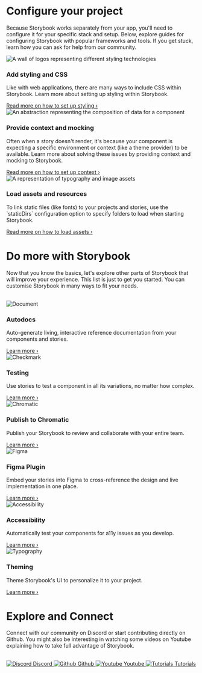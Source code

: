 

<Meta title="Configure your project" />

# Configure your project

Because Storybook works separately from your app, you'll need to configure it for your specific stack and setup. Below, explore guides for configuring Storybook with popular frameworks and tools. If you get stuck, learn how you can ask for help from our community.

<div className="sb-section">
	<div className="sb-section-item">
		<img src={Styling} alt="A wall of logos representing different styling technologies" />
		<div className="sb-block">
			<h3>Add styling and CSS</h3>
			<p>
				Like with web applications, there are many ways to include CSS within Storybook. Learn more
				about setting up styling within Storybook.
			</p>
			<a href="https://storybook.js.org/docs/svelte/configure/styling-and-css" target="_blank">
				Read more on how to set up styling
				<span className="sb-chevron">&#8250;</span>
			</a>
		</div>
	</div>
	<div className="sb-section-item">
		<img src={Context} alt="An abstraction representing the composition of data for a component" />
		<div className="sb-block">
			<h3>Provide context and mocking</h3>
			<p>
				Often when a story doesn't render, it's because your component is expecting a specific
				environment or context (like a theme provider) to be available. Learn more about solving
				these issues by providing context and mocking to Storybook.
			</p>
			<a
				href="https://storybook.js.org/docs/svelte/writing-stories/decorators#context-for-mocking"
				target="_blank"
			>
				Read more on how to set up context <span className="sb-chevron">&#8250;</span>
			</a>
		</div>
	</div>
	<div className="sb-section-item">
		<img src={Assets} alt="A representation of typography and image assets" />
		<div className="sb-block">
			<h3>Load assets and resources</h3>
			<p>
				To link static files (like fonts) to your projects and stories, use the `staticDirs`
				configuration option to specify folders to load when starting Storybook.
			</p>
			<a href="https://storybook.js.org/docs/svelte/configure/images-and-assets" target="_blank">
				Read more on how to load assets <span className="sb-chevron">&#8250;</span>
			</a>
		</div>
	</div>
</div>

# Do more with Storybook

Now that you know the basics, let's explore other parts of Storybook that will improve your experience. This list is just to get you started. You can customise Storybook in many ways to fit your needs.

<br />

<div className="sb-section">
	<div className="sb-features-grid-container">
		<div className="sb-grid-item">
			<img src={Document} alt="Document" />
			<h3>Autodocs</h3>
			<p>
				Auto-generate living, interactive reference documentation from your components and stories.
			</p>
			<a href="https://storybook.js.org/docs/svelte/writing-docs/autodocs" target="_blank">
				Learn more <span className="sb-chevron">&#8250;</span>
			</a>
		</div>
		<div className="sb-grid-item">
			<img src={Checkmark} alt="Checkmark" />
			<h3>Testing</h3>
			<p>Use stories to test a component in all its variations, no matter how complex.</p>
			<a href="https://storybook.js.org/docs/svelte/writing-tests/introduction" target="_blank">
				Learn more <span className="sb-chevron">&#8250;</span>
			</a>
		</div>
		<div className="sb-grid-item">
			<img src={Chromatic} alt="Chromatic" />
			<h3>Publish to Chromatic</h3>
			<p>Publish your Storybook to review and collaborate with your entire team.</p>
			<a
				href="https://storybook.js.org/docs/svelte/sharing/publish-storybook#publish-storybook-with-chromatic"
				target="_blank"
			>
				Learn more <span className="sb-chevron">&#8250;</span>
			</a>
		</div>
		<div className="sb-grid-item">
			<img src={Figma} alt="Figma" />
			<h3>Figma Plugin</h3>
			<p>
				Embed your stories into Figma to cross-reference the design and live implementation in one
				place.
			</p>
			<a
				href="https://storybook.js.org/docs/svelte/sharing/design-integrations#embed-storybook-in-figma-with-the-plugin"
				target="_blank"
			>
				Learn more <span className="sb-chevron">&#8250;</span>
			</a>
		</div>
		<div className="sb-grid-item">
			<img src={Accessibility} alt="Accessibility" />
			<h3>Accessibility</h3>
			<p>Automatically test your components for a11y issues as you develop.</p>
			<a
				href="https://storybook.js.org/docs/svelte/writing-tests/accessibility-testing"
				target="_blank"
			>
				Learn more <span className="sb-chevron">&#8250;</span>
			</a>
		</div>
		<div className="sb-grid-item">
			<img src={Typography} alt="Typography" />
			<h3>Theming</h3>
			<p>Theme Storybook's UI to personalize it to your project.</p>
			<a href="https://storybook.js.org/docs/svelte/configure/theming" target="_blank">
				Learn more <span className="sb-chevron">&#8250;</span>
			</a>
		</div>
	</div>
</div>

# Explore and Connect

Connect with our community on Discord or start contributing directly on Github. You might also be interesting in watching some videos on Youtube explaining how to take full advantage of Storybook.

<br />

<div className="sb-section">
	<div className="sb-card-grid-container">
		<a className="sb-explore-card" href="https://discord.gg/storybook" target="_blank">
			<img src={Discord} alt="Discord" />
			<span>Discord</span>
		</a>
		<a className="sb-explore-card" href="https://github.com/storybookjs/storybook" target="_blank">
			<img src={Github} alt="Github" />
			<span>Github</span>
		</a>
		<a className="sb-explore-card" href="https://www.youtube.com/@chromaticui" target="_blank">
			<img src={Youtube} alt="Youtube" />
			<span>Youtube</span>
		</a>
		<a className="sb-explore-card" href="https://storybook.js.org/tutorials/" target="_blank">
			<img src={Tutorials} alt="Tutorials" />
			<span>Tutorials</span>
		</a>
	</div>
</div>

<style>
	{`
  .sb-section {
    width: 100%;
    margin-bottom: 64px;
  }

  .sb-section img {
    border-radius: 10px;
    max-height: 170px;
  }

  .sb-section-item {
    width: 100%;
    margin-bottom: 20px;
    width: 100%;
    display: flex;
    gap: 18px;
    align-items: center;
  }

  .sb-section-item a,
  .sb-grid-item a {
    font-size: 13px;
    transition: transform 150ms ease-out,color 150ms ease-out;
  }

  .sb-section-item img {
    width: 297px;
  }

  .sb-section-item a > p,
  .sb-grid-item a > p {
    all: unset;
  }

  .sb-block {
    flex: 1;
    margin-left: 10px;
  }

  .sb-chevron {
    margin-left: 5px;
  }

  .sb-features-grid-container {
    display: grid;
    grid-template-columns: repeat(3, 1fr);
    grid-gap: 40px 20px;
  }

  .sb-grid-item img {
    max-height: 48px;
    margin-bottom: 12px;
  }

  .sb-card-grid-container {
    display: grid;
    grid-template-columns: repeat(4, 1fr);
    grid-gap: 20px;
  }

  .sb-explore-card {
    border-radius: 8px;
    border: 2px solid #00000010;
    padding: 20px;
    display: grid;
    justify-content: center;
    font-weight: 700;
    transition: background 150ms ease-out, border 150ms ease-out, transform 150ms ease-out;
    color: #333333;
    gap: 8px;
  }

  .sb-explore-card:hover {
    border-color: #1EA7FD50;
    transform: translate3d(0, -3px, 0);
    box-shadow: rgba(0, 0, 0, 0.08) 0 3px 10px 0;
  }

  .sb-explore-card:active {
    border-color: #1EA7FD;
    transform: translate3d(0, 0, 0);
  }

  .sb-card-background {
    width: 100%;
    height: 150px;
    background-color: #ccc;
  }

  @media screen and (max-width: 600px) {
    .sb-section-item {
      flex-direction: column;
      align-items: flex-start;
    }
    .sb-block {
      margin-left: 0;
      margin-top: 10px;
    }
    .sb-features-grid-container {
      grid-template-columns: repeat(1, 1fr);
    }
    .sb-card-grid-container {
      grid-template-columns: repeat(2, 1fr);
    }
  }
  `}
</style>
